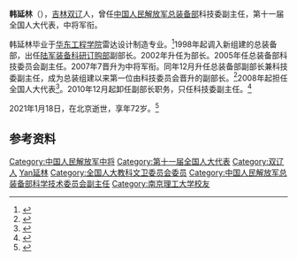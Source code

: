 '''韩延林'''（{{bd|1949年|10月|2021年|1月18日|catIdx=Han}}），[[吉林|吉林]][[双辽|双辽]]人，曾任[[中国人民解放军总装备部|中国人民解放军总装备部]]科技委副主任，第十一届全国人大代表，中将军衔。

韩延林毕业于[[华东工程学院|华东工程学院]]雷达设计制造专业。<ref>{{cite web|url=http://military.people.com.cn/GB/8221/85297/214177/214815/13987662.html|title=韩延林|publisher=人民网|date=2011-02-23|access-date=2011-07-08|archive-date=2016-03-04|archive-url=https://web.archive.org/web/20160304090431/http://military.people.com.cn/GB/8221/85297/214177/214815/13987662.html|dead-url=no}}</ref>1998年起调入新组建的总装备部，出任[[中央军委装备发展部科研订购局|陆军装备科研订购部]]副部长。2002年升任为部长。2005年任总装备部科技委员会副主任。2007年7晋升为中将军衔。同年12月升任总装备部副部长兼科技委副主任，成为总装组建以来第一位由科技委员会晋升的副部长。<ref>{{cite web|url=http://www.stnn.cc/china/200801/t20080113_711782.html|title=总后晋升两副部长 丁继业分管国防军费|publisher=星岛环球网|date=2008-01-13|access-date=2011-07-08|archive-url=https://web.archive.org/web/20130426081741/http://www.stnn.cc/china/200801/t20080113_711782.html|archive-date=2013-04-26|dead-url=yes}}</ref>2008年起担任全国人大代表<ref>{{cite news|title=全国人大代表信息-韩延林|url= http://210.82.31.1:8084/delegate/viewDelegate.action?dbid=112960|accessdate=2013-04-05|newspaper=全国人大网|archive-url=https://web.archive.org/web/20190123102847/http://www.npc.gov.cn/delegate/viewDelegate.action?dbid=112960|archive-date=2019-01-23|dead-url=yes}}</ref>。2010年12月起卸任副部长职务，只任科技委副主任。<ref>{{cite web|url=http://mil.news.sohu.com/20110124/n279044905.shtml|title=解放军高级将领调整陆续到位 领导层显年轻化|publisher=搜狐军事|date=2011-01-24|access-date=2011-07-08|archive-date=2011-02-17|archive-url=https://web.archive.org/web/20110217221405/http://mil.news.sohu.com/20110124/n279044905.shtml|dead-url=no}}</ref>

2021年1月18日，在北京逝世，享年72岁。<ref>{{cite web|url=http://www.xinhuanet.com/2021-01/28/c_1127037687.htm|title=韩延林同志逝世|publisher=新华网|date=2021-01-28|access-date=2021-01-28|archive-date=2021-04-20|archive-url=https://web.archive.org/web/20210420143457/http://www.xinhuanet.com/2021-01/28/c_1127037687.htm|dead-url=no}}</ref>

== 参考资料 ==
{{reflist}}

{{中国军事人物小作品}}
{{DEFAULTSORT:Han韩延林}}
[[Category:中国人民解放军中将|Category:中国人民解放军中将]]
[[Category:第十一届全国人大代表|Category:第十一届全国人大代表]]
[[Category:双辽人|Category:双辽人]]
[[Category:韩姓|Yan延林]]
[[Category:全国人大教科文卫委员会委员|Category:全国人大教科文卫委员会委员]]
[[Category:中国人民解放军总装备部科学技术委员会副主任|Category:中国人民解放军总装备部科学技术委员会副主任]]
[[Category:南京理工大学校友|Category:南京理工大学校友]]